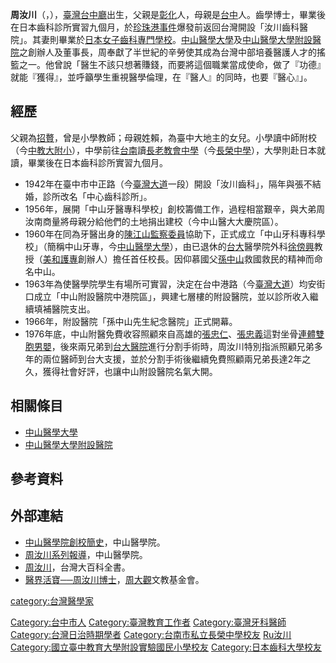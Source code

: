 {{no footnotes|time=2013-11-26T08:18:55+00:00}}
{{Infobox_officeholder
| name = 周汝川<br><small>Dr. Chou Ju-Chuan</small>
| image name =
| now = 臺灣醫學家
| period = 
| Sex = 男 
| Native place = 
| date of birth = {{birth date |1917|2|12}}
| place of birth = {{TWN-JPN}}[[台中廳|台中廳]][[台中區|台中區]]
| party = 
| date of death = {{death date and age|2011|12|6|1917|2|12}}
| place of death = {{ROC-TW}}[[台中市|台中市]]
| spouse       = 周張不
| children     = 3子 <ref>{{Cite web|url=|title=〈周汝川 張不 牽手走過一甲子〉|author=羅珮瑩|work=《[[中國時報|中國時報]]》|accessdate=2003-04-05|language=zh-hant}}</ref>：<br>周明智（長子）<br>周明仁（次子）<br>周明勇（么子）
| educate = 
*[[臺南市|台南]][[臺南市私立長榮高級中學|長老教會中學]]畢業
*{{Link-ja|日本歯科大学|日本齒科大學}}齒學博士
| past = 
*汝川齒科醫院院長
*中山牙科專科學校（今[[中山醫學大學|中山醫學大學]]）創辦人兼董事長
*中山醫學大學附設醫院創辦人
}}
'''周汝川'''（{{lang-en|Chou Ju-Chuan}}，{{bd|1917年|2月12日|2011年|12月6日}}），[[臺灣|臺灣]][[台中廳|台中廳]]出生，父親是[[彰化縣|彰化]]人，母親是[[臺中市|台中]]人。{{Link-ja|日本齒科大學|日本歯科大学}}齒學博士，畢業後在日本齒科診所實習九個月，於[[珍珠港事件|珍珠港事件]]爆發前返回台灣開設「汝川齒科醫院」。其妻則畢業於[[舊制專門學校#女子齒学|日本女子齒科專門學校]]。[[中山醫學大學|中山醫學大學]]及[[中山醫學大學附設醫院|中山醫學大學附設醫院]]之創辦人及董事長，周奉獻了半世紀的辛勞使其成為台灣中部培養醫護人才的搖籃之一。他曾說「醫生不該只想著賺錢，而要將這個職業當成使命，做了『功德』就能『獲得』，並呼籲學生重視醫學倫理，在『醫人』的同時，也要『醫心』」。

== 經歷 ==
父親為[[招贅|招贅]]，曾是小學教師；母親姓賴，為臺中大地主的女兒。小學讀中師附校（今[[國立臺中教育大學附設實驗國民小學|中教大附小]]），中學前往[[台南|台南]]讀[[長老教會中學|長老教會中學]]（今[[臺南市私立長榮高級中學|長榮中學]]），大學則赴日本就讀{{Link-ja|日本齒科大學|日本歯科大学}}，畢業後在日本齒科診所實習九個月。
*1942年在臺中市中正路（今[[臺灣大道|臺灣大道]]一段）開設「汝川齒科」，隔年與張不結婚，診所改名「中心齒科診所」。
*1956年，展開「中山牙醫專科學校」創校籌備工作，過程相當艱辛，與大弟周汝南商量將母親分給他們的土地捐出建校（今中山醫大大慶院區）。
*1960年在同為牙醫出身的[[陳江山|陳江山]][[監察委員|監察委員]]協助下，正式成立「中山牙科專科學校」（簡稱中山牙專，今[[中山醫學大學|中山醫學大學]]），由已退休的[[台大|台大]]醫學院外科[[徐傍興|徐傍興]]教授（[[美和科技大學|美和護專]]創辦人）擔任首任校長。因仰慕國父[[孫中山|孫中山]]救國救民的精神而命名中山。
*1963年為使醫學院學生有場所可實習，決定在台中港路（今[[臺灣大道|臺灣大道]]）均安街口成立「中山附設醫院中港院區」，興建七層樓的附設醫院，並以診所收入繼續填補醫院支出。
*1966年，附設醫院「孫中山先生紀念醫院」正式開幕。
*1976年底，中山附醫免費收容照顧來自高雄的[[張忠仁_(1976年)|張忠仁]]、[[張忠義|張忠義]]這對坐骨[[連體雙胞胎|連體雙胞男嬰]]，後來兩兄弟到[[國立臺灣大學醫學院附設醫院|台大醫院]]進行分割手術時，周汝川特別指派照顧兄弟多年的兩位醫師到台大支援，並於分割手術後繼續免費照顧兩兄弟長達2年之久，獲得社會好評，也讓中山附設醫院名氣大開。

==相關條目==
*[[中山醫學大學|中山醫學大學]]
*[[中山醫學大學附設醫院|中山醫學大學附設醫院]]

==參考資料==
{{Reflist}}

== 外部連結 ==
*[http://www.csmu.edu.tw/files/13-1000-25531.php 中山醫學院創校簡史]{{Wayback|url=http://www.csmu.edu.tw/files/13-1000-25531.php |date=20200129203113 }}，中山醫學院。
*[https://web.archive.org/web/20110924021759/http://www.csmu.edu.tw/ezcatfiles/w2/img/img/707/news.htm 周汝川系列報導]，中山醫學院。
*[http://nrch.culture.tw/twpedia.aspx?id=23271 周汝川]{{Wayback|url=http://nrch.culture.tw/twpedia.aspx?id=23271 |date=20160307024745 }}，台灣大百科全書。
*[http://www.ta.org.tw/service.php?lang=zh&view=&idept=1&isdept=13&pk=208 醫界活寶──周汝川博士]，[[周大觀|周大觀]]文教基金會。

{{DEFAULTSORT:Zhou周汝川}}
{{中山醫學大學}}

[[Category:台中市人|Category:台中市人]]
[[Category:臺灣教育工作者|Category:臺灣教育工作者]]
[[category:台灣醫學家|category:台灣醫學家]]
[[Category:臺灣牙科醫師|Category:臺灣牙科醫師]]
[[Category:台灣日治時期學者|Category:台灣日治時期學者]]
[[Category:台南市私立長榮中學校友|Category:台南市私立長榮中學校友]]
[[Category:周姓|Ru汝川]]
[[Category:國立臺中教育大學附設實驗國民小學校友|Category:國立臺中教育大學附設實驗國民小學校友]]
[[Category:日本齒科大學校友|Category:日本齒科大學校友]]